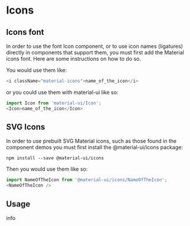 
<Meta title="Components/Icons" component={Icon} />

# Icons

## Icons font
In order to use the font Icon component, or to use icon names (ligatures) directly in components that support them, you must first add the Material icons font. Here are some instructions on how to do so.

You would use them like:

```javascript
<i className="material-icons">name_of_the_icon</i>
```
or you could use them with material-ui like so:

```javascript
import Icon from 'material-ui/Icon';
<Icon>name_of_the_icon</Icon>
```

## SVG Icons

In order to use prebuilt SVG Material icons, such as those found in the component demos you must first install the @material-ui/icons package:

`npm install --save @material-ui/icons`

Then you would use them like so:

```javascript
import NameOfTheIcon from '@material-ui/icons/NameOfTheIcon';
<NameOfTheIcon />
```

## Usage

<Canvas>
  <Story name="Icon">
    <Icon>info</Icon>
    <br />
    <EmailIcon />
  </Story>
</Canvas>


